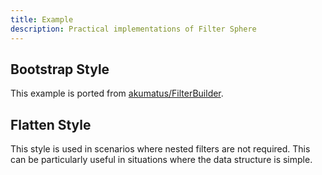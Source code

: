 ```yaml
---
title: Example
description: Practical implementations of Filter Sphere
---
```



## Bootstrap Style

This example is ported from [akumatus/FilterBuilder](https://github.com/akumatus/FilterBuilder).


<div className="not-content" style={{ marginTop: "1rem" }}>
  <AdvancedFilter client:load />
</div>
<SourceCodeCard path="~/components/examples/akumatus-filter-builder.tsx" />

## Flatten Style

This style is used in scenarios where nested filters are not required. This can be particularly useful in situations where the data structure is simple.


<div className="not-content" style={{ marginTop: "1rem" }}>
  <FlattenFilter client:load />
</div>
<SourceCodeCard path="~/components/examples/flatten-filter-builder.tsx" />
